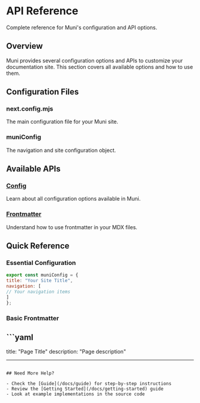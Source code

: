# API Reference

Complete reference for Muni's configuration and API options.

## Overview

Muni provides several configuration options and APIs to customize your documentation site. This section covers all available options and how to use them.

## Configuration Files

### next.config.mjs

The main configuration file for your Muni site.

### muniConfig

The navigation and site configuration object.

## Available APIs

### [Config](/docs/api/config)

Learn about all configuration options available in Muni.

### [Frontmatter](/docs/api/frontmatter)

Understand how to use frontmatter in your MDX files.

## Quick Reference

### Essential Configuration

```javascript
export const muniConfig = {
title: "Your Site Title",
navigation: [
// Your navigation items
]
};
```

### Basic Frontmatter

## ```yaml

title: "Page Title"
description: "Page description"

---

```

## Need More Help?

- Check the [Guide](/docs/guide) for step-by-step instructions
- Review the [Getting Started](/docs/getting-started) guide
- Look at example implementations in the source code
  ```